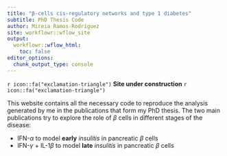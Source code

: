 ```yaml
---
title: "β-cells cis-regulatory networks and type 1 diabetes"
subtitle: PhD Thesis Code
author: Mireia Ramos-Rodríguez
site: workflowr::wflow_site
output:
  workflowr::wflow_html:
    toc: false
editor_options:
  chunk_output_type: console
---
```


`r icon::fa("exclamation-triangle")` **Site under construction** `r icon::fa("exclamation-triangle")`

This website contains all the necessary code to reproduce the analysis generated by me in the publications that form my PhD thesis. The two main publications try to explore the role of $\beta$ cells in different stages of the disease:

- IFN-$\alpha$ to model **early** *insulitis* in pancreatic $\beta$ cells
- IFN-$\gamma$ + IL-1$\beta$ to model **late** *insulitis* in pancreatic $\beta$ cells


